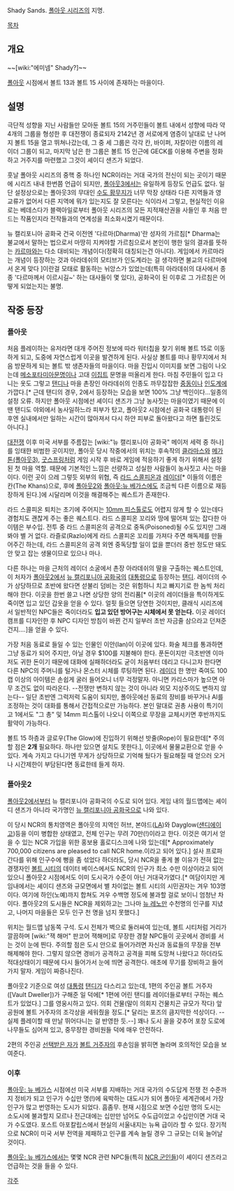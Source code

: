 Shady Sands. 
[[폴아웃 시리즈]]의 지명. 

[[목차]]

== 개요 ==
~~[wiki:"에미넴" Shady?]~~

[[폴아웃]] 시점에서 볼트 13과 볼트 15 사이에 존재하는 마을이다.

== 설명 ==
극단적 성향을 지닌 사람들만 모아둔 볼트 15의 거주민들이 볼트 내에서 성향에 따라 약 4개의 그룹을 형성한 후 대전쟁이 종료되자 2142년 경 서로에게 염증이 날대로 난 나머지 볼트 15을 열고 뛰쳐나갔는데, 그 중 세 그룹은 각각 칸, 바이퍼, 자칼이란 이름의 레이더 그룹이 되고, 마지막 남은 한 그룹은 볼트 15 인근에 GECK를 이용해 주변을 정화하고 거주지를 마련했고 그것이 셰이디 샌즈가 되었다.

훗날 폴아웃 시리즈의 중핵 중 하나인 NCR이라는 거대 국가의 전신이 되는 곳이기 때문에 시리즈 내내 한번쯤 언급이 되지만, [[폴아웃3]]에서는 유일하게 등장도 언급도 없다. 일단 설정상으로는 폴아웃3의 무대인 [[수도 황무지]]가 너무 막장 상태라 다른 지역들과 영 교류가 없어서 다른 지역에 뭐가 있는지도 잘 모른다는 식이라서 그렇고, 현실적인 이유로는 베데스다가 블랙아일로부터 폴아웃 시리즈의 모든 지적재산권을 사들인 후 처음 만드는 작품인지라 전작들과의 연계성을 최소화시켰기 때문이다.

뉴 캘리포니아 공화국 건국 이전엔 '다르마(Dharma)'란 성자의 가르침[* Dharma는 불교에서 말하는 법으로서 마땅히 지켜야할 가르침으로서 본인이 행한 일의 결과를 뜻하는 [[카르마]]와는 다소 대비되는 개념이다(정확히 대칭되는건 아니다). 게임에서 카르마라는 개념이 등장하는 것과 아라데쉬의 모티브가 인도계라는 걸 생각하면 불교의 다르마에서 온게 맞다 ]이란걸 모태로 활동하는 뉘앙스가 있었는데(특히 아라데쉬의 대사에서 종종 '다르마께서 이르시길~' 하는 대사들이 몇 있다), 공화국이 된 이후로 그 가르침은 어떻게 되었는지는 불명.

== 작중 등장 ==
=== 폴아웃 ===
처음 플레이하는 유저라면 대개 주어진 정보에 따라 워터칩을 찾기 위해 볼트 15로 이동하게 되고, 도중에 자연스럽게 이곳을 발견하게 된다. 사실상 볼트를 떠나 황무지에서 처음 방문하게 되는 볼트 밖 생존자들의 마을이다. 마을 진입시 이미지를 보면 그림이 나오는데 [[메소포타미아]]문명이나 고대 [[이집트]] 문명을 떠올리게 한다. 마침 주민들이 입고 다니는 옷도 그렇고 [[탠디]]나 마을 촌장인 아라데쉬의 인종도 까무잡잡한 [[중동]]이나 [[인도]]계에 가깝다.[* 근데 탠디의 경우, 2에서 등장하는 모습을 보면 100% 그냥 백인이다...일종의 설정 오류. 하지만 폴아웃 시점에선 셰이디 샌즈가 그냥 농사짓는 마을이였기 때문에 이 땐 탠디도 야외에서 농사일하느라 피부가 탔고, 폴아웃2 시점에선 공화국 대통령이 된 후엔 실내에서만 일하는 시간이 많아져서 다시 하얀 피부로 돌아왔다고 하면 틀린것도 아니다.]

[[대전쟁]] 이후 미국 서부를 주름잡는 [wiki:"뉴 캘리포니아 공화국" 메이저 세력 중 하나]를 잉태한 비범한 곳이지만, 폴아웃 당시 작중에서의 위치는 후속작의 [[클라마스]]와 [[메가톤(폴아웃3)]], [[굿스프링]]처럼 게임 시작 후 바로 게임에 적응하기 좋게 하기 위해서 설정된 첫 마을 역할. 때문에 기본적인 느낌은 선량하고 성실한 사람들이 농사짓고 사는 마을이다. 이런 곳이 으레 그렇듯 외부의 위협, 즉 [[라드 스콜피온]]과 [[레이더]][* 이들의 이름은 칸(The Khans)으로, 후에 [[폴아웃2]]와 [[폴아웃:뉴 베가스]]에도 조금씩 다른 이름으로 재등장하게 된다.]에 시달리며 이것을 해결해주는 퀘스트가 존재한다. 

라드 스콜피온 퇴치는 초기에 주어지는 [[10mm 피스톨]]로도 어렵지 않게 할 수 있는데다 경험치도 괜찮게 주는 좋은 퀘스트다. 라드 스콜피온 꼬리와 땅에 떨어져 있는 잡다한 아이템은 부수입. 전투 중 라드 스콜피온의 공격으로 중독(Poisoned)될 수도 있지만 그래봐야 별 거 없다. 라즐로(Razlo)에게 라드 스콜피온 꼬리를 가져다 주면 해독제를 만들어주긴 하는데, 라드 스콜피온의 공격 외엔 중독당할 일이 없을 뿐더러 중반 정도만 돼도 안 맞고 잡는 생물이므로 있으나 마나. 

다른 하나는 마을 근처의 레이더 소굴에서 촌장 아라데쉬의 딸을 구출하는 퀘스트인데, 이 처자가 [[폴아웃2]]에서 [[뉴 캘리포니아 공화국]]의 [[대통령]]으로 등장하는 [[탠디]]. 레이더의 수가 상당하므로 초반에 왔다면 섣불리 덤비는 것은 위험하니 치고 빠지기로 한 놈씩 처리해야 한다. 이곳을 한번 쓸고 나면 상당한 양의 전리품[* 이곳의 레이더들을 특이하게도 죽이면 입고 있던 갑옷을 얻을 수 있다. 얼핏 들으면 당연한 것이지만, 클래식 시리즈에서 일반적인 NPC들은 죽이더라도 '''입고 있던 방어구는 시체에서 못 얻는다.''' 이곳 레이더 캠프를 디자인한 후 NPC 디자인 방침이 바뀐 건지 일부러 초반 자금줄 삼으라고 던져준 건지….]을 얻을 수 있다. 

가장 처음 동료로 들일 수 있는 인물인 이안(Ian)이 이곳에 있다. 화술 체크를 통과하면 그냥 동료가 되어 주지만, 아닐 경우 $100를 지불해야 한다. 푼돈이지만 극초반엔 이마저도 귀한 돈이기 때문에 대화에 실패하더라도 굳이 처음부터 데리고 다니고자 한다면 다른 NPC의 주머니를 털거나 몬스터 시체를 루팅하면 된다. [[레이더]] 한 명만 죽여도 100캡 이상의 아이템은 손쉽게 굴러 들어오니 너무 걱정말자. 아니면 카리스마가 높으면 아무 조건도 없이 따라온다. --전쟁만 변하지 않는 것이 아니라 외모 지상주의도 변하지 않는다-- 일단 초반엔 그럭저럭 도움이 되지만, 폴아웃에선 동료의 장비를 바꾸거나 AI를 조정하는 것이 대화를 통해서 간접적으로만 가능하다. 본인 말대로 권총 사용이 특기이고 1에서도 "그 총" 및 14mm 피스톨이 나오니 이쪽으로 무장을 교체시키면 후반까지도 활약이 가능하다.

볼트 15 하층과 글로우(The Glow)에 진입하기 위해선 밧줄(Rope)이 필요한데[* 주의할 점은 '''2개''' 필요하다. 하나만 있으면 설치도 못한다.], 이곳에서 물물교환으로 얻을 수 있다. 계속 가지고 다니기엔 무게가 상당하므로 기억해 뒀다가 필요해질 때 얻으러 오거나 시간제한이 부담된다면 동료한테 들게 하자.

=== 폴아웃2 ===
[[폴아웃2]]에서부터 뉴 캘리포니아 공화국의 수도로 되어 있다. 게임 내의 월드맵에는 셰이디 샌즈가 아니라 국가명인 [[뉴 캘리포니아 공화국]]으로 나와 있다.

이 당시 NCR의 통치영역은 폴아웃의 지역인 허브, 본야드([[LA]])와 Dayglow([[샌디에이고]])등을 이미 병합한 상태였고, 전체 인구는 무려 70만(!)이라고 한다. 이것은 여기서 얻을 수 있는 NCR 가입을 위한 홍보용 홀로디스크에 나와 있는데[* Approximately 700,000 citizens are pleased to call NCR home.이라고 되어 있다.] 설사 프로파간다를 위해 인구수에 뻥을 좀 섞었다 하더라도, 당시 NCR을 좋게 볼 이유가 전혀 없는 경쟁자인 [[볼트 시티]]의 데이터 베이스에서도 NCR의 인구가 최소 수만 이상이라고 되어있으니 폴아웃2 시점에서도 이미 도시국가 수준이 아닌 거대국가였다.[* 여담이지만 게임내에서는 셰이디 샌즈와 규모면에서 별 차이없는 볼트 시티의 시민권자는 겨우 103명이다. 여기에 하인(노예)까지 합쳐도 겨우 수백명 정도에 불과할 걸로 보이니 엄청난 차이다. 폴아웃2의 도시들은 NCR을 제외하고는 그나마 [[뉴 레노]]만 수천명의 인구를 지녔고, 나머지 마을들은 모두 인구 천 명을 넘지 못했다.]

위치는 월드맵 남동쪽 구석. 도시 전체가 벽으로 둘러싸여 있는데, 볼트 시티처럼 거리가 깔끔하며 [wiki:"잭 해머" 판코어 잭해머]로 무장한 경찰 NPC들이 곳곳에서 경비를 서는 것이 눈에 띈다.
주의할 점은 도시 안으로 들어가려면 자신과 동료들의 무장을 전부 해제해야 한다. 그렇지 않으면 경비가 공격하고 공격을 피해 도망쳐 나왔다고 하더라도 적대상태이기 때문에 다시 들어가서 눈에 띄면 공격한다. 애초에 무기를 장비하고 들어가지 말자. 게임이 짜증나진다.

폴아웃2 기준으로 여성 [[대통령]] [[탠디]]가 다스리고 있는데, 1편의 주인공 볼트 거주자([Vault Dweller])가 구해준 일 덕에[* 1편에 어린 탠디를 레이더들로부터 구하는 퀘스트가 있었다.] 그를 영웅시하고 있다. 의회 건물(말이 의회지 건물치곤 규모가 작다) 앞 공원에 볼트 거주자의 조각상을 세워줬을 정도.[* 달리는 포즈의 큼지막한 석상이다. --실제 플레이할 때 만날 뛰어다니는 걸 반영한 듯.--] 꽤나 도시 꼴을 갖추어 포장 도로에 나무들도 심어져 있고, 중무장한 경비원들 덕에 매우 안전하다.

2편의 주인공 [[선택받은 자]]가 [[볼트 거주자]]의 후손임을 밝히면 놀라며 호의적인 모습을 보여준다.

=== 이후 ===
[[폴아웃: 뉴 베가스]] 시점에선 미국 서부를 지배하는 거대 국가의 수도답게 전쟁 전 수준까지 정비가 되고 인구가 수십만 명(!)에 육박하는 대도시가 되어 폴아웃 세계관에서 가장 인구가 많고 번영하는 도시가 되었다. 흠좀무. 현재 시점으로 보면 수십만 명의 도시는 소도시에 불과할지 모르나 전근대에는 십만만 넘어도 수도급이었고 수십만이면 거대 국가 수도였다. 포스트 아포칼립스에서 현실의 서울내지는 뉴욕 급이라 할 수 있다. 장기적으로 NCR이 미국 서부 전역을 제패하고 인구를 계속 늘릴 경우 그 규모는 더욱 늘어날 것이다. 

[[폴아웃: 뉴 베가스]]에서는 몇몇 NCR 관련 NPC들(특히 [[NCR 군인]]들)이 셰이디 샌즈라고 언급하는 것을 들을 수 있다.

[[각주]]

